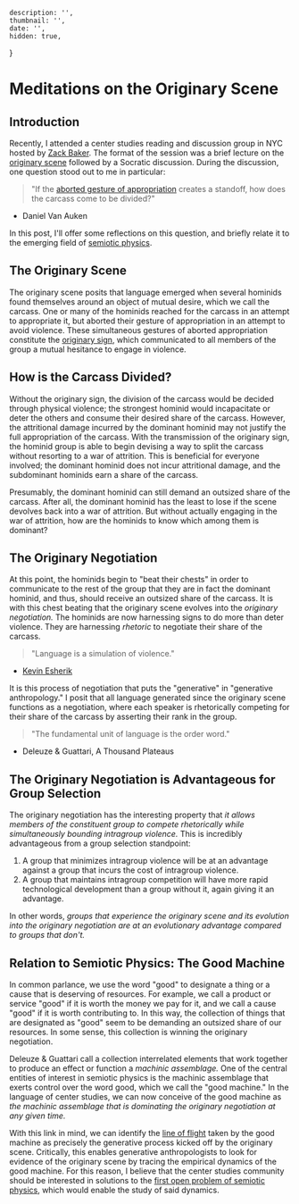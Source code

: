     description: '',
    thumbnail: '',
    date: '',
    hidden: true,
}

# Meditations on the Originary Scene

## Introduction
Recently, I attended a center studies reading and discussion group in NYC hosted by [Zack Baker](https://twitter.com/zackabaker).
The format of the session was a brief lecture on the [originary scene](https://learn.generativeanthropology.com/wiki/Originary_Scene) followed by a Socratic discussion.
During the discussion, one question stood out to me in particular:

> "If the [aborted gesture of appropriation](https://learn.generativeanthropology.com/wiki/Aborted_Gesture_of_Appropriation) creates a standoff, how does the carcass come to be divided?"
- Daniel Van Auken

In this post, I'll offer some reflections on this question, and briefly relate it to the emerging field of [semiotic physics](/posts/semiotic-physics).

## The Originary Scene
The originary scene posits that language emerged when several hominids found themselves around an object of mutual desire, which we call the carcass.
One or many of the hominids reached for the carcass in an attempt to appropriate it, but aborted their gesture of appropriation in an attempt to avoid violence.
These simultaneous gestures of aborted appropriation constitute the [originary sign](https://learn.generativeanthropology.com/wiki/Aborted_Gesture_of_Appropriation), which communicated to all members of the group a mutual hesitance to engage in violence.

## How is the Carcass Divided?
Without the originary sign, the division of the carcass would be decided through physical violence; the strongest hominid would incapacitate or deter the others and consume their desired share of the carcass.
However, the attritional damage incurred by the dominant hominid may not justify the full appropriation of the carcass.
With the transmission of the originary sign, the hominid group is able to begin devising a way to split the carcass without resorting to a war of attrition.
This is beneficial for everyone involved; the dominant hominid does not incur attritional damage, and the subdominant hominids earn a share of the carcass.

Presumably, the dominant hominid can still demand an outsized share of the carcass.
After all, the dominant hominid has the least to lose if the scene devolves back into a war of attrition.
But without actually engaging in the war of attrition, how are the hominids to know which among them is dominant?

## The Originary Negotiation
At this point, the hominids begin to "beat their chests" in order to communicate to the rest of the group that they are in fact the dominant hominid, and thus, should receive an outsized share of the carcass.
It is with this chest beating that the originary scene evolves into the _originary negotiation._
The hominids are now harnessing signs to do more than deter violence.
They are harnessing _rhetoric_ to negotiate their share of the carcass.

> "Language is a simulation of violence."
- [Kevin Esherik](https://twitter.com/kev_esh)

It is this process of negotiation that puts the "generative" in "generative anthropology."
I posit that all language generated since the originary scene functions as a negotiation, where each speaker is rhetorically competing for their share of the carcass by asserting their rank in the group.

> "The fundamental unit of language is the order word."
- Deleuze \& Guattari, A Thousand Plateaus

## The Originary Negotiation is Advantageous for Group Selection
The originary negotiation has the interesting property that _it allows members of the constituent group to compete rhetorically while simultaneously bounding intragroup violence._
This is incredibly advantageous from a group selection standpoint:
1) A group that minimizes intragroup violence will be at an advantage against a group that incurs the cost of intragroup violence.
2) A group that maintains intragroup competition will have more rapid technological development than a group without it, again giving it an advantage.

In other words, _groups that experience the originary scene and its evolution into the originary negotiation are at an evolutionary advantage compared to groups that don't._

## Relation to Semiotic Physics: The Good Machine
In common parlance, we use the word "good" to designate a thing or a cause that is deserving of resources.
For example, we call a product or service "good" if it is worth the money we pay for it, and we call a cause "good" if it is worth contributing to.
In this way, the collection of things that are designated as "good" seem to be demanding an outsized share of our resources.
In some sense, this collection is winning the originary negotiation.

Deleuze \& Guattari call a collection interrelated elements that work together to produce an effect or function a _machinic assemblage._
One of the central entities of interest in semiotic physics is the machinic assemblage that exerts control over the word good, which we call the "good machine."
In the language of center studies, we can now conceive of the good machine as _the machinic assemblage that is dominating the originary negotiation at any given time._

With this link in mind, we can identify the [line of flight](https://en.wikipedia.org/wiki/Line_of_flight) taken by the good machine as precisely the generative process kicked off by the originary scene.
Critically, this enables generative anthropologists to look for evidence of the originary scene by tracing the empirical dynamics of the good machine.
For this reason, I believe that the center studies community should be interested in solutions to the [first open problem of semiotic physics](/posts/semiotic-physics), which would enable the study of said dynamics.